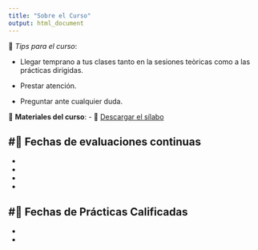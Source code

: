 ```yaml
---
title: "Sobre el Curso"
output: html_document
---
```


📂 *Tips para el curso*:

- Llegar temprano a tus clases tanto en la sesiones teòricas como a las prácticas dirigidas.

- Prestar atención.

- Preguntar ante cualquier duda.

📂 **Materiales del curso**:
- 📜 [Descargar el sílabo]()



#📅 Fechas de evaluaciones continuas
-
- 
-
-
-

#📅 Fechas de Prácticas Calificadas
-
-
-